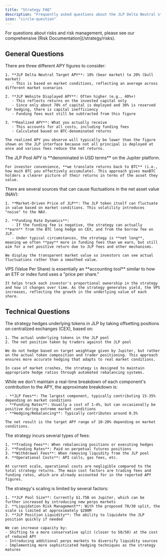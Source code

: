 ```yaml
---
title: "Strategy FAQ"
description: "Frequently asked questions about the JLP Delta Neutral strategy"
icon: "circle-question"
---
```


<Note>
For questions about risks and risk management, please see our comprehensive [Risk Documentation](/strategy/risks).
</Note>

## General Questions

<AccordionGroup>
  <Accordion title="What is the difference between JLP Delta Neutral's displayed APY and Jupiter's displayed APY?">
    There are three different APY figures to consider:

    1. **JLP Delta Neutral Target APY**: 10% (bear market) to 20% (bull market)
       - This is based on market conditions, reflecting an average across different market scenarios

    2. **JLP Website Displayed APY**: Often higher (e.g., 40%+)
       - This reflects returns on the invested capital only
       - Since only about 70% of capital is deployed and 30% is reserved for hedging, there is capital inefficiency
       - Funding fees must still be subtracted from this figure

    3. **Realized APY**: What you actually receive
       - This accounts for all costs, including funding fees
       - Calculated based on BTC-denominated returns

    The realized APY you observe will typically be lower than the figure shown on the JLP interface because not all principal is deployed at once and various fees reduce the net returns.
  </Accordion>

  <Accordion title="Is the JLP Pool APY denominated in USD or BTC terms?">
    The JLP Pool APY is **denominated in USD terms** on the Jupiter platform.

    For investor convenience, **we translate returns back to BTC** (i.e., how much BTC you effectively accumulate). This approach gives maxBTC holders a clearer picture of their returns in terms of the asset they value.
  </Accordion>

  <Accordion title="What causes fluctuations in the NAV?">
    There are several sources that can cause fluctuations in the net asset value (NAV):

    1. **Market-Driven Price of JLP**: The JLP token itself can fluctuate in value based on market conditions. This volatility introduces "noise" to the NAV.

    2. **Funding Rate Dynamics**:
       - If the funding fee is negative, the strategy can actually **earn** from the BTC long hedge on CEX, and from the borrow fee on JLP.
       - Under typical circumstances, the strategy is **net long**, meaning we often **pay** more in funding fees than we earn, but still aim for a net positive return due to JLP fees and other mechanisms.
    
    We display the transparent market value so investors can see actual fluctuations rather than a smoothed value.
  </Accordion>

  <Accordion title="What is VPS shown in the reporting dashboard?">
    VPS (Value Per Share) is essentially an **accounting tool** similar to how an ETF or index fund uses a "price per share."

    It helps track each investor's proportional ownership in the strategy and how it changes over time. As the strategy generates yield, the VPS increases, reflecting the growth in the underlying value of each share.
  </Accordion>
</AccordionGroup>

## Technical Questions

<AccordionGroup>
  <Accordion title="How is the position actually hedged?">
    The strategy hedges underlying tokens in JLP by taking offsetting positions on centralized exchanges (CEX), based on:

    1. The actual underlying tokens in the JLP pool
    2. The net position taken by traders against the JLP pool

    We do not hedge based on target weightage given by Jupiter, but rather on the actual token composition and trader positioning. This approach ensures more accurate hedging that adapts to real market conditions.

    In case of market crashes, the strategy is designed to maintain appropriate hedge ratios through automated rebalancing systems.
  </Accordion>

  <Accordion title="Do you have a breakdown of the strategy's APY by components?">
    While we don't maintain a real-time breakdown of each component's contribution to the APY, the approximate breakdown is:

    - **JLP Fees**: The largest component, typically contributing 15-35% depending on market conditions
    - **Funding Rates**: Usually a cost of 1-4%, but can occasionally be positive during extreme market conditions
    - **Hedging/Rebalancing**: Typically contributes around 0.5%

    The net result is the target APY range of 10-20% depending on market conditions.
  </Accordion>

  <Accordion title="What are the fees the strategy is consuming?">
    The strategy incurs several types of fees:

    1. **Trading Fees**: When rebalancing positions or executing hedges
    2. **Funding Rates**: Paid on perpetual futures positions
    3. **Withdrawal Fees**: When removing liquidity from the JLP pool
    4. **Operational Costs**: API calls, gas fees, etc.

    At current scale, operational costs are negligible compared to the total strategy returns. The main cost factors are trading fees and funding rates, which are already accounted for in the reported APY figures.
  </Accordion>

  <Accordion title="What is the strategy's scalability limit?">
    The strategy's scaling is limited by several factors:

    1. **JLP Pool Size**: Currently $1.75B on Jupiter, which can be further increased by introducing new perps markets
    2. **Liquidation Risk Management**: With the proposed 70/30 split, the scale is limited at approximately $200M
    3. **JLP Position Liquidity**: The ability to liquidate the JLP position quickly if needed

    We can increase capacity by:
    - Shifting to a more conservative split (closer to 50/50) at the cost of reduced APY
    - Introducing additional perps markets to diversify liquidity sources
    - Implementing more sophisticated hedging techniques as the strategy matures
  </Accordion>
</AccordionGroup>
